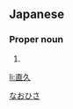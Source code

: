 ==Japanese==
{{ja-kanjitab|直|久}}

===Proper noun===
{{ja-pos|proper|なおひさ}}

# {{given name|male|lang=ja}}

[[Category:Japanese male given names|なおひさ]]

[[li:直久]]
